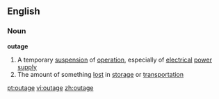 ==English==
===Noun===
'''outage'''
#A temporary [[suspension]] of [[operation]], especially of [[electrical]] [[power]] [[supply]]
#The amount of something [[lost]] in [[storage]] or [[transportation]]

[[pt:outage]]
[[vi:outage]]
[[zh:outage]]